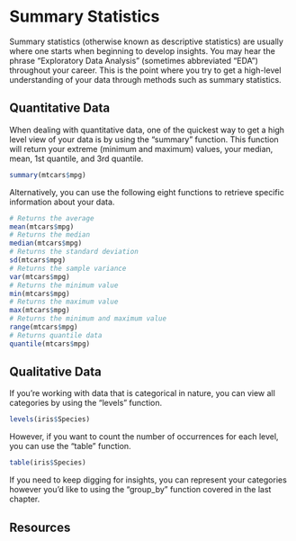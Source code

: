 # Summary Statistics

Summary statistics (otherwise known as descriptive statistics) are usually where one starts when beginning to develop insights. You may hear the phrase "Exploratory Data Analysis" (sometimes abbreviated "EDA") throughout your career. This is the point where you try to get a high-level understanding of your data through methods such as summary statistics.

## Quantitative Data

When dealing with quantitative data, one of the quickest way to get a high level view of your data is by using the "summary" function. This function will return your extreme (minimum and maximum) values, your median, mean, 1st quantile, and 3rd quantile.

```r
summary(mtcars$mpg)
```

Alternatively, you can use the following eight functions to retrieve specific information about your data.

```r
# Returns the average
mean(mtcars$mpg)
# Returns the median
median(mtcars$mpg)
# Returns the standard deviation
sd(mtcars$mpg)
# Returns the sample variance
var(mtcars$mpg)
# Returns the minimum value
min(mtcars$mpg)
# Returns the maximum value
max(mtcars$mpg)
# Returns the minimum and maximum value
range(mtcars$mpg)
# Returns quantile data
quantile(mtcars$mpg)
```

## Qualitative Data

If you're working with data that is categorical in nature, you can view all categories by using the "levels" function.

```r
levels(iris$Species)
```

However, if you want to count the number of occurrences for each level, you can use the "table" function.

```r
table(iris$Species)
```

If you need to keep digging for insights, you can represent your categories however you'd like to using the "group_by" function covered in the last chapter.

## Resources